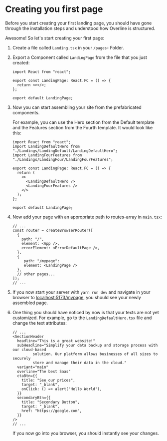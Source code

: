 # Creating you first page


<Callout type="info" emoji="ℹ️">
  Before you start creating your first landing page, you should have gone
  through the installation steps and understood how Overline is structured.
</Callout>

Awesome! So let's start creating your first page:

1. Create a file called `Landing.tsx` in your `/pages`- Folder.

2. Export a Component called `LandingPage` from the file that you just created:

   ```tsx filename="Landing.tsx"
   import React from "react";

   export const LandingPage: React.FC = () => {
     return <></>;
   };

   export default LandingPage;
   ```

3. Now you can start assembling your site from the prefabricated components.

   For example, you can use the Hero section from the Default template and the Features section from the Fourth template. It would look like this:

   ```tsx filename="Landing.tsx"{2-3, 8-9}
   import React from "react";
   import LandingDefaultHero from "./Landings/LandingDefault/LandingDefaultHero";
   import LandingFourFeatures from "./Landings/LandingFour/LandingFourFeatures";

   export const LandingPage: React.FC = () => {
     return (
       <>
         <LandingDefaultHero />
         <LandingFourFeatures />
       </>
     );
   };

   export default LandingPage;
   ```

4. Now add your page with an appropriate path to routes-array in `main.tsx`:

   ```tsx filename="main.tsx"
   // ...
   const router = createBrowserRouter([
     {
       path: "/",
       element: <App />,
       errorElement: <ErrorDefaultPage />,
     },
     {
        path: "/mypage":
        element: <LandingPage />
     },
     // other pages...
   ]);
   // ...
   ```

5. If you now start your server with `yarn run dev` and navigate in your browser to [localhost:5173/mypage](http://localhost:5173/mypage), you should see your newly assembled page.

6. One thing you should have noticed by now is that your texts are not yet customized. For example, go to the `LandingDefaultHero.tsx` file and change the text attributes:

   ```tsx filename="LandingDefaultHero.tsx" {3, 10}
   // ...
   <SectionHeader
     headline="This is a great website!"
     subHeadline="Simplify your data backup and storage process with our cloud-based
            solution. Our platform allows businesses of all sizes to securely
            store and manage their data in the cloud."
     variant="main"
     overline="The best Saas"
     ctaBtn={{
       title: "See our prices",
       target: "_blank",
       onClick: () => alert("Hello World"),
     }}
     secondaryBtn={{
       title: "Secondary Button",
       target: "_blank",
       href: "https://google.com",
     }}
   />
   // ...
   ```

   If you now go into you browser, you should instantly see your changes.
